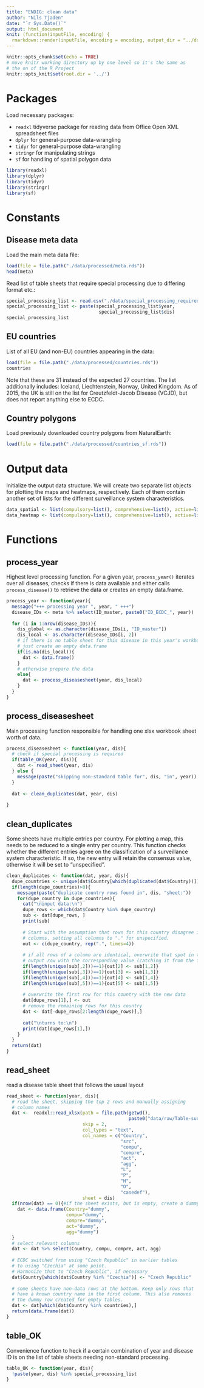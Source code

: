 ```yaml
---
title: "ENDIG: clean data"
author: "Nils Tjaden"
date: "`r Sys.Date()`"
output: html_document
knit: (function(inputFile, encoding) {
  rmarkdown::render(inputFile, encoding = encoding, output_dir = "../documentation") })
---
```


```r
knitr::opts_chunk$set(echo = TRUE)
# move knitr working directory up by one level so it's the same as
# the on of the R Project 
knitr::opts_knit$set(root.dir = '../') 
```

# Packages

Load necessary packages:

-   `readxl` tidyverse package for reading data from Office Open XML spreadsheet files
-   `dplyr` for general-purpose data-wrangling
-   `tidyr` for general-purpose data-wrangling
-   `stringr` for manipulating strings
-   `sf` for handling of spatial polygon data

```r
library(readxl)
library(dplyr)
library(tidyr)
library(stringr)
library(sf)
```

# Constants

## Disease meta data

Load the main meta data file:

```r
load(file = file.path("./data/processed/meta.rds"))
head(meta)
```

Read list of table sheets that require special processing due to differing format etc.:

```r
special_processing_list <- read.csv("./data/special_processing_required.csv")
special_processing_list <- paste(special_processing_list$year,
                                  special_processing_list$dis)
special_processing_list
```

## EU countries

List of all EU (and non-EU) countries appearing in the data:

```r
load(file = file.path("./data/processed/countries.rds"))
countries
```

Note that these are 31 instead of the expected 27 countries. The list additionally includes: Iceland, Liechtenstein, Norway, United Kingdom. As of 2015, the UK is still on the list for Creutzfeldt-Jacob Disease (VCJD), but does not report anything else to ECDC.

## Country polygons

Load previously downloaded country polygons from NaturalEarth:

```r
load(file = file.path("./data/processed/countries_sf.rds"))
```

# Output data

Initialize the output data structure. We will create two separate list objects for plotting the maps and heatmaps, respectively. Each of them contain another set of lists for the different surveillance system characteristics.

```r
data_spatial <- list(compulsory=list(), comprehensive=list(), active=list(), aggregated=list())
data_heatmap <- list(compulsory=list(), comprehensive=list(), active=list(), aggregated=list())
```

# Functions

## process_year

Highest level processing function. For a given year, `process_year()` iterates over all diseases, checks if there is data available and either calls `process_disease()` to retrieve the data or creates an empty data.frame.

```r
process_year <- function(year){
  message("+++ processing year ", year, " +++")
  disease_IDs <- meta %>% select(ID_master, paste0("ID_ECDC_", year))
  
  for (i in 1:nrow(disease_IDs)){
    dis_global <- as.character(disease_IDs[i, "ID_master"])
    dis_local <- as.character(disease_IDs[i, 2])
    # if there is no table sheet for this disease in this year's workbook,
    # just create an empty data.frame
    if(is.na(dis_local)){
      dat <- data.frame()
    }
    # otherwise prepare the data
    else{
      dat <- process_diseasesheet(year, dis_local)
    }
  }
}
```

## process_diseasesheet

Main processing function responsible for handling one xlsx workbook sheet worth of data.

```r

process_diseasesheet <- function(year, dis){
  # check if special processing is required
  if(table_OK(year, dis)){
    dat <- read_sheet(year, dis)
  } else {
    message(paste("skipping non-standard table for", dis, "in", year))
  }
 
  dat <- clean_duplicates(dat, year, dis)
  
}

```

## clean_duplicates

Some sheets have multiple entries per country. For plotting a map, this needs to be reduced to a single entry per country. This function checks whether the different entries agree on the classification of a surveillance system characteristic. If so, the new entry will retain the consensus value, otherwise it will be set to "unspecified".

```r
clean_duplicates <- function(dat, year, dis){
  dupe_countries <- unique(dat$Country[which(duplicated(dat$Country))])
  if(length(dupe_countries)>0){
    message(paste("duplicate country rows found in", dis, "sheet:"))
    for(dupe_country in dupe_countries){
      cat("\ninput data:\n")
      dupe_rows <- which(dat$Country %in% dupe_country)
      sub <- dat[dupe_rows, ]
      print(sub)
      
      # Start with the assumption that rows for this country disagree in all 
      # columns, setting all columns to "." for unspecified.
      out <- c(dupe_country, rep(".", times=4))
      
      # if all rows of a column are identical, overwrite that spot in the
      # output row with the corresponding value (catching it from the first row of sub)
      if(length(unique(sub[,2]))==1){out[2] <- sub[1,2]}
      if(length(unique(sub[,3]))==1){out[3] <- sub[1,3]}
      if(length(unique(sub[,4]))==1){out[4] <- sub[1,4]}
      if(length(unique(sub[,5]))==1){out[5] <- sub[1,5]}
      
      # overwrite the first row for this country with the new data
      dat[dupe_rows[1],] <- out
      # remove the remaining rows for this country
      dat <- dat[-dupe_rows[2:length(dupe_rows)],]
      
      cat("\nturns to:\n")
      print(dat[dupe_rows[1],])
    }
  }
  return(dat)
}

```

## read_sheet

read a disease table sheet that follows the usual layout

```r
read_sheet <- function(year, dis){
  # read the sheet, skipping the top 2 rows and manually assigning
  # column names
  dat <-  readxl::read_xlsx(path = file.path(getwd(),
                                             paste0("data/raw/Table-surveillance_systems_overview_", year, ".xlsx")),
                            skip = 2,
                            col_types = "text",
                            col_names = c("Country",
                                          "src",
                                          "compu",
                                          "compre",
                                          "act",
                                          "agg",
                                          "L",
                                          "P",
                                          "H",
                                          "O",
                                          "casedef"),
                            sheet = dis)
  if(nrow(dat) == 0){#if the sheet exists, but is empty, create a dummy
    dat <- data.frame(Country="dummy",
                      compu="dummy",
                      compre="dummy",
                      act="dummy",
                      agg="dummy")
  }
  # select relevant columns
  dat <- dat %>% select(Country, compu, compre, act, agg)
  
  # ECDC switched from using "Czech Republic" in earlier tables
  # to using "Czechia" at some point.
  # Harmonize that to "Czech Republic", if necessary
  dat$Country[which(dat$Country %in% "Czechia")] <- "Czech Republic"
  
  # some sheets have non-data rows at the bottom. Keep only rows that 
  # have a known country name in the first column. This also removes 
  # the dummy row created for empty tables.
  dat <- dat[which(dat$Country %in% countries),]
  return(data.frame(dat))
}

```

## table_OK

Convenience function to heck if a certain combination of year and disease ID is on the list of table sheets needing non-standard processing.

```r
table_OK <- function(year, dis){
  !paste(year, dis) %in% special_processing_list
}
```

```r

```
